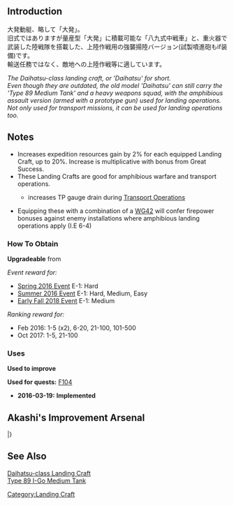 {{EquipmentInfo|166}}

==Introduction==
大発動艇、略して「大発」。<br>
旧式ではありますが量産型「大発」に積載可能な「八九式中戦車」と、重火器で武装した陸戦隊を搭載した、上陸作戦用の強襲揚陸バージョン(試製噴進砲もif装備)です。<br>
輸送任務ではなく、敵地への上陸作戦等に適しています。

''The Daihatsu-class landing craft, or 'Daihatsu' for short.''<br>
''Even though they are outdated, the old model 'Daihatsu' can still carry the 'Type 89 Medium Tank' and a heavy weapons squad, with the amphibious assault version (armed with a prototype gun) used for landing operations.''<br>
''Not only used for transport missions, it can be used for landing operations too.''

==Notes==
* Increases expedition resources gain by 2% for each equipped Landing Craft, up to 20%. Increase is multiplicative with bonus from Great Success.
*These Landing Crafts are good for amphibious warfare and transport operations.
** {{PAGENAME}} increases TP gauge drain during [[Transport Operation#Equipment TP Value|Transport Operations]]
*Equipping these with a combination of a [[WG42]] will confer firepower bonuses against enemy installations where amphibious landing operations apply (I.E 6-4)

<div class="mw-collapsible"><h3>How To Obtain</h3>
<div class="mw-collapsible-content">
'''Upgradeable''' from {{Equipment/Link|Daihatsu Landing Craft}}

''Event reward for:''
* [[Spring 2016 Event]] E-1: Hard
* [[Summer 2016 Event]] E-1: Hard, Medium, Easy
* [[Early Fall 2018 Event]] E-1: Medium

''Ranking reward for:''
* Feb 2016: 1-5 (x2), 6-20, 21-100, 101-500
* Oct 2017: 1-5, 21-100

</div></div>

<div class="mw-collapsible"><h3>Uses</h3>
<div class="mw-collapsible-content">
'''Used to improve''' {{Equipment/Link|Daihatsu Landing Craft}}

'''Used for quests:''' [[Quests#F104|F104]]

</div></div>


<div class="mw-collapsible><h3>Updates History</h3>
<div class="mw-collapsible-content>
* '''2016-03-19:''' '''Implemented'''
</div></div>

==Akashi's Improvement Arsenal==
{{AkashiWorkshop}}
{{AkashiWorkshopLine
|Name={{PAGENAME}}
|ItemType=LandingCraft
|Fuel=70
|Ammo=80
|Steel=120
|Baux=30
|Mats0-5=3/5
|Mats6-9=4/8
|Mats10=10/18
|Screws0-5=2/3
|Screws6-9=3/5
|Screws10=5/9
|EquipConsume0-5=1x{{GreenGunMG|25mm Single Autocannon Mount}}
|EquipConsume6-9=2x{{GreenGunMG|12cm 30-tube Rocket Launcher}}
|EquipConsume10=3x{{GreenGunMG|7.7mm Machine Gun}}
|Sun=Ak<br>&nbsp;<br>&nbsp;
|Mon=Ak<br>&nbsp;<br>&nbsp;
|Tue=&nbsp;<br>&nbsp;<br>Ab
|Wed=&nbsp;<br>&nbsp;<br>Ab
|Thu=&nbsp;<br>Sa<br>Ab
|Fri=Ak<br>Sa<br>&nbsp;
|Sat=Ak<br>Sa<br>&nbsp;
|2ndShip=[[Akitsu Maru]]<br>[[Satsuki#Second Upgrade|Satsuki Kai Ni]]<br>[[Abukuma#Second Upgrade|Abukuma&nbsp;Kai&nbsp;Ni]]
|Notes=Upgrades to [[Type 2 Ka-Mi Tank]].
}}
|}

==See Also==
[[wikipedia:Daihatsu-class landing craft|Daihatsu-class Landing Craft]]<br>
[[wikipedia:Type 89 I-Go Medium Tank|Type 89 I-Go Medium Tank]]
{{Equipmentlist}}
[[Category:Landing Craft]]